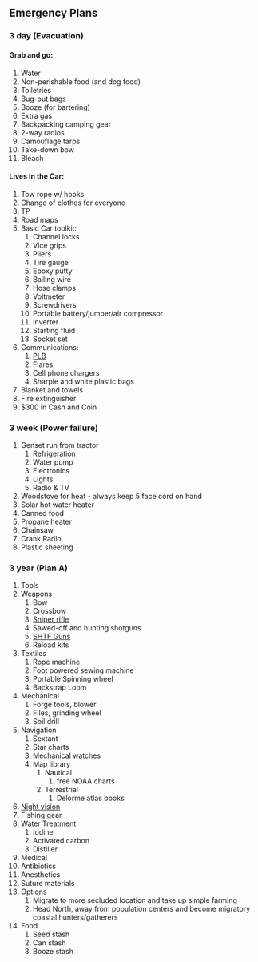 
##  Emergency Plans 

###  3 day (Evacuation) 
#### Grab and go:

1. Water
1. Non-perishable food (and dog food)
1. Toiletries
1. Bug-out bags
1. Booze (for bartering)
1. Extra gas
1. Backpacking camping gear
1. 2-way radios
1. Camouflage tarps
1. Take-down bow
1. Bleach

#### Lives in the Car:

1. Tow rope w/ hooks
1. Change of clothes for everyone
1. TP
1. Road maps
1. Basic Car toolkit:
    1. Channel locks
    1. Vice grips
    1. Pliers
    1. Tire gauge
    1. Epoxy putty
    1. Bailing wire
    1. Hose clamps
    1. Voltmeter
    1. Screwdrivers
    1. Portable battery/jumper/air compressor
    1. Inverter
    1. Starting fluid
    1. Socket set
1. Communications:
    1. [PLB](./IoTProjects.html#the-best-damn-radio-system)
    1. Flares
    1. Cell phone chargers
    1. Sharpie and white plastic bags
1. Blanket and towels
1. Fire extinguisher
1. \$300 in Cash and Coin

###  3 week (Power failure) 
1. Genset run from tractor
    1. Refrigeration
    1. Water pump
    1. Electronics
    1. Lights
    1. Radio & TV
1. Woodstove for heat - always keep 5 face cord on hand
1. Solar hot water heater
1. Canned food
1. Propane heater
1. Chainsaw
1. Crank Radio
1. Plastic sheeting

###  3 year (Plan A) 
1. Tools
1. Weapons
    1. Bow
    1. Crossbow
    1. [Sniper rifle](./ShootingProjects.html#f-class-1000yarder)
    1. Sawed-off and hunting shotguns
    1. [SHTF Guns](https://www.youtube.com/watch?v=pW0zw1SOJ8k)
    1. Reload kits
1. Textiles
    1. Rope machine
    1. Foot powered sewing machine
    1. Portable Spinning wheel
    1. Backstrap Loom
1. Mechanical
    1. Forge tools, blower
    1. Files, grinding wheel
    1. Soil drill
1. Navigation
    1. Sextant
    1. Star charts
    1. Mechanical watches
    1. Map library
        1. Nautical
            1. free NOAA charts
        1. Terrestrial
            1. Delorme atlas books
1. [Night vision](https://www.amazon.com/AGM-Asp-Micro-Thermal-Imaging-Monocular/dp/B08CRZZXDL?th=1)
1. Fishing gear
1. Water Treatment
    1. Iodine
    1. Activated carbon
    1. Distiller
1. Medical
  1. Antibiotics
  1. Anesthetics
  1. Suture materials
1. Options
    1. Migrate to more secluded location and take up simple farming
    1. Head North, away from population centers and become migratory coastal hunters/gatherers
1. Food
    1. Seed stash
    1. Can stash
    1. Booze stash
